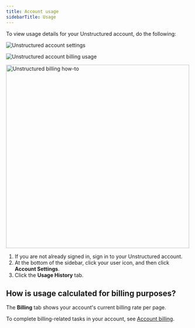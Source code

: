 ```yaml
---
title: Account usage
sidebarTitle: Usage
---
```


To view usage details for your Unstructured account, do the following:

![Unstructured account settings](/img/ui/AccountSettings.png)

![Unstructured account billing usage](/img/ui/AccountUsage.png)

<img src="https://unstructured-tech-docs.s3.amazonaws.com/Unstructured-Platform-Billing.gif" alt="Unstructured billing how-to" width="500" />

1. If you are not already signed in, sign in to your Unstructured account.
2. At the bottom of the sidebar, click your user icon, and then click **Account Settings**.
3. Click the **Usage History** tab.

## How is usage calculated for billing purposes?


<SharedPagesBilling />

The **Billing** tab shows your account's current billing rate per page.

To complete billing-related tasks in your account, see [Account billing](/ui/account/billing).